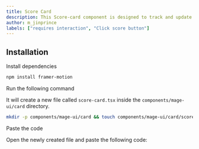 ```yaml
---
title: Score Card
description: This Score-card component is designed to track and update scores for two teams in real-time with a simple animation showing which team scored.
author: m_jinprince
labels: ["requires interaction", "Click score button"]
---
```


<ComponentPreview name="card-score-card--docs" />

## Installation

<Steps>
<Step>Install dependencies</Step>

```bash
npm install framer-motion
```

<Step>Run the following command</Step>

It will create a new file called `score-card.tsx` inside the `components/mage-ui/card` directory.

```bash
mkdir -p components/mage-ui/card && touch components/mage-ui/card/score-card.tsx
```

<Step>Paste the code</Step>

Open the newly created file and paste the following code:

```jsx file=<rootDir>/mage-ui/card/score-card.tsx

```

</Steps>
